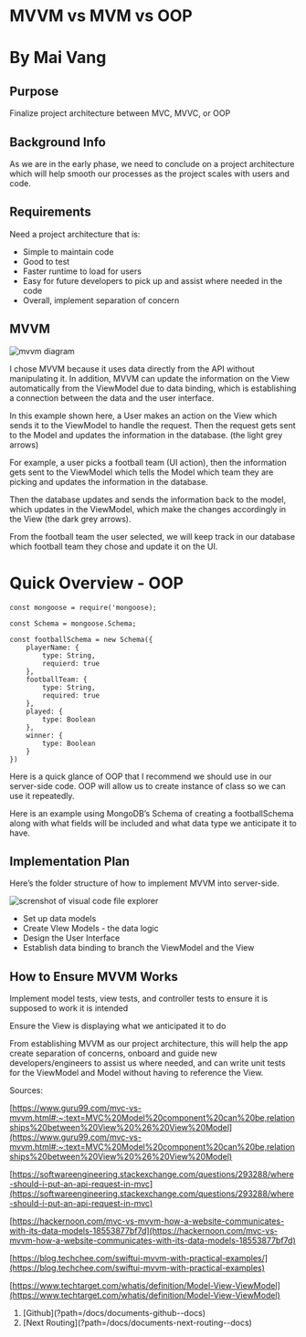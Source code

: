 
# MVVM vs MVM vs OOP

# By Mai Vang

## Purpose

Finalize project architecture between MVC, MVVC, or OOP

## Background Info

As we are in the early phase, we need to conclude on a project architecture which will help smooth our processes as the project scales with users and code.

## Requirements

Need a project architecture that is:

- Simple to maintain code
- Good to test
- Faster runtime to load for users
- Easy for future developers to pick up and assist where needed in the code
- Overall, implement separation of concern

## MVVM

![mvvm diagram](static/media/public/assets/storybook/mvvm.png)

I chose MVVM because it uses data directly from the API without manipulating it. In addition, MVVM can update the information on the View automatically from the ViewModel due to data binding, which is establishing a connection between the data and the user interface.

In this example shown here, a User makes an action on the View which sends it to the ViewModel to handle the request. Then the request gets sent to the Model and updates the information in the database. (the light grey arrows)

For example, a user picks a football team (UI action), then the information gets sent to the ViewModel which tells the Model which team they are picking and updates the information in the database.

Then the database updates and sends the information back to the model, which updates in the ViewModel, which make the changes accordingly in the View (the dark grey arrows).

From the football team the user selected, we will keep track in our database which football team they chose and update it on the UI.

# Quick Overview - OOP

```
const mongoose = require('mongoose);

const Schema = mongoose.Schema;

const footballSchema = new Schema({
    playerName: {
        type: String,
        requierd: true
    },
    footballTeam: {
        type: String,
        required: true
    },
    played: {
        type: Boolean
    },
    winner: {
        type: Boolean
    }
})
```

Here is a quick glance of OOP that I recommend we should use in our server-side code. OOP will allow us to create instance of class so we can use it repeatedly.

Here is an example using MongoDB’s Schema of creating a footballSchema along with what fields will be included and what data type we anticipate it to have.

## Implementation Plan

Here’s the folder structure of how to implement MVVM into server-side.

![screnshot of visual code file explorer](static/media/public/assets/storybook/vsExplorer.png)

- Set up data models
- Create VIew Models - the data logic
- Design the User Interface
- Establish data binding to branch the ViewModel
  and the View

## How to Ensure MVVM Works

Implement model tests, view tests, and controller tests to ensure it is supposed to work it is intended

Ensure the View is displaying what we anticipated it to do

From establishing MVVM as our project architecture, this will help the app create separation of concerns, onboard and guide new developers/engineers to assist us where needed, and can write unit tests for the ViewModel and Model without having to reference the View.

Sources:

[https://www.guru99.com/mvc-vs-mvvm.html#:~:text=MVC%20Model%20component%20can%20be,relationships%20between%20View%20%26%20View%20Model](https://www.guru99.com/mvc-vs-mvvm.html#:~:text=MVC%20Model%20component%20can%20be,relationships%20between%20View%20%26%20View%20Model)

[https://softwareengineering.stackexchange.com/questions/293288/where-should-i-put-an-api-request-in-mvc](https://softwareengineering.stackexchange.com/questions/293288/where-should-i-put-an-api-request-in-mvc)

[https://hackernoon.com/mvc-vs-mvvm-how-a-website-communicates-with-its-data-models-18553877bf7d](https://hackernoon.com/mvc-vs-mvvm-how-a-website-communicates-with-its-data-models-18553877bf7d)

[https://blog.techchee.com/swiftui-mvvm-with-practical-examples/](https://blog.techchee.com/swiftui-mvvm-with-practical-examples)

[https://www.techtarget.com/whatis/definition/Model-View-ViewModel](https://www.techtarget.com/whatis/definition/Model-View-ViewModel)

<ol className="doc_nav_links">
  <li>[Github](?path=/docs/documents-github--docs)</li>
  <li>[Next Routing](?path=/docs/documents-next-routing--docs)</li>
</ol>
